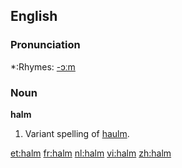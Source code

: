 ==English==

===Pronunciation===
*:Rhymes: [[Rhymes:English:-ɔːm|-ɔːm]]

===Noun===
'''halm''' {{uncountable}}

#{{botany}} Variant spelling of [[haulm]].

[[et:halm]]
[[fr:halm]]
[[nl:halm]]
[[vi:halm]]
[[zh:halm]]